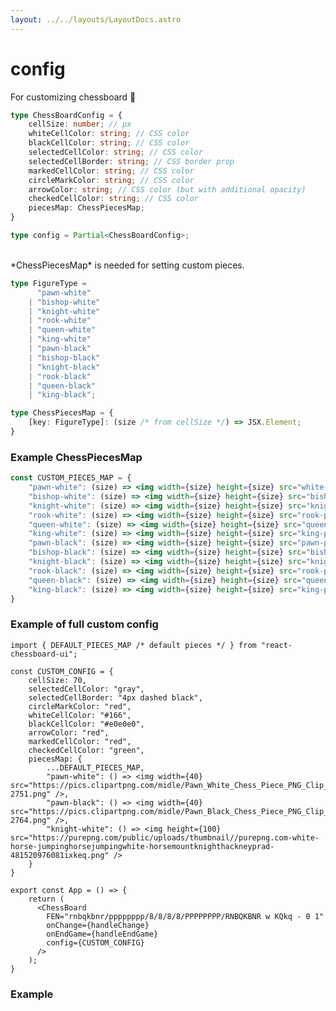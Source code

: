 ```yaml
---
layout: ../../layouts/LayoutDocs.astro
---
```



# config

For customizing chessboard 💅

```ts
type ChessBoardConfig = {
    cellSize: number; // px
    whiteCellColor: string; // CSS color
    blackCellColor: string; // CSS color
    selectedCellColor: string; // CSS color
    selectedCellBorder: string; // CSS border prop
    markedCellColor: string; // CSS color
    circleMarkColor: string; // CSS color
    arrowColor: string; // CSS color (but with additional opacity)
    checkedCellColor: string; // CSS color
    piecesMap: ChessPiecesMap;
}

type config = Partial<ChessBoardConfig>;
```

<br/>
*ChessPiecesMap* is needed for setting custom pieces.

```ts
type FigureType = 
      "pawn-white"
    | "bishop-white" 
    | "knight-white" 
    | "rook-white" 
    | "queen-white" 
    | "king-white"
    | "pawn-black" 
    | "bishop-black" 
    | "knight-black" 
    | "rook-black" 
    | "queen-black" 
    | "king-black";

type ChessPiecesMap = {
    [key: FigureType]: (size /* from cellSize */) => JSX.Element;
}
```

### Example ChessPiecesMap

```jsx
const CUSTOM_PIECES_MAP = {
    "pawn-white": (size) => <img width={size} height={size} src="white-pawn.png" />,
    "bishop-white": (size) => <img width={size} height={size} src="bishop-pawn.png" />,
    "knight-white": (size) => <img width={size} height={size} src="knight-pawn.png" />, 
    "rook-white": (size) => <img width={size} height={size} src="rook-pawn.png" />, 
    "queen-white": (size) => <img width={size} height={size} src="queen-pawn.png" />, 
    "king-white": (size) => <img width={size} height={size} src="king-pawn.png" />,
    "pawn-black": (size) => <img width={size} height={size} src="pawn-pawn.png" />, 
    "bishop-black": (size) => <img width={size} height={size} src="bishop-pawn.png" />, 
    "knight-black": (size) => <img width={size} height={size} src="knight-pawn.png" />, 
    "rook-black": (size) => <img width={size} height={size} src="rook-pawn.png" />, 
    "queen-black": (size) => <img width={size} height={size} src="queen-pawn.png" />, 
    "king-black": (size) => <img width={size} height={size} src="king-pawn.png" />,
}
```

### Example of full custom config

```tsx
import { DEFAULT_PIECES_MAP /* default pieces */ } from "react-chessboard-ui";

const CUSTOM_CONFIG = { 
	cellSize: 70,
	selectedCellColor: "gray",
	selectedCellBorder: "4px dashed black",
	circleMarkColor: "red",
	whiteCellColor: "#166",
	blackCellColor: "#e0e0e0",
	arrowColor: "red",
	markedCellColor: "red",
	checkedCellColor: "green",
	piecesMap: {
		...DEFAULT_PIECES_MAP,
		"pawn-white": () => <img width={40} src="https://pics.clipartpng.com/midle/Pawn_White_Chess_Piece_PNG_Clip_Art-2751.png" />,
		"pawn-black": () => <img width={40} src="https://pics.clipartpng.com/midle/Pawn_Black_Chess_Piece_PNG_Clip_Art-2764.png" />,
		"knight-white": () => <img height={100} src="https://purepng.com/public/uploads/thumbnail//purepng.com-white-horse-jumpinghorsejumpingwhite-horsemountknighthackneyprad-481520976081ixkeq.png" />
	}
}

export const App = () => {
	return (
      <ChessBoard 
        FEN="rnbqkbnr/pppppppp/8/8/8/8/PPPPPPPP/RNBQKBNR w KQkq - 0 1"
        onChange={handleChange}
        onEndGame={handleEndGame}
        config={CUSTOM_CONFIG}
      />
    );
}
```

### Example
<div class="component-preview">
    <ChessBoardCustomConfig client:load />
</div>